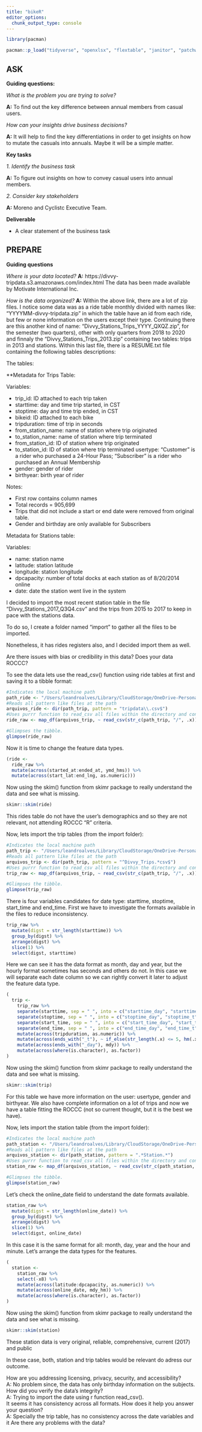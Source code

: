 ```yaml
---
title: "bikeR"
editor_options: 
  chunk_output_type: console
---
```


```r
library(pacman)

pacman::p_load("tidyverse", "openxlsx", "flextable", "janitor", "patchwork", "readxl", "infer", "camcorder")


```

## ASK

**Guiding questions:**

*What is the problem you are trying to solve?*

**A:** To find out the key difference between annual members from casual users.

*How can your insights drive business decisions?*

**A:** It will help to find the key differentiations in order to get insights on how to mutate the casuals into annuals. Maybe it will be a simple matter. 

**Key tasks**

*1. Identify the business task*

**A:** To figure out insights on how to convey casual users into annual members.

*2. Consider key stakeholders*

**A:** Moreno and Cyclistc Executive Team.

**Deliverable**

-   A clear statement of the business task

## PREPARE

**Guiding questions**

*Where is your data located?* **A:** https://divvy-tripdata.s3.amazonaws.com/index.html The data has been made available by Motivate International Inc.

*How is the data organized?* **A:** Within the above link, there are a lot of zip files. I notice some data was as a ride table monthly divided with names like: "YYYYMM-divvy-tripdata.zip" in which the table have an id from each ride, but few or none information on the users except their type. Continuing there are this another kind of name: "Divvy_Stations_Trips_YYYY_QXQZ.zip", for the semester (two quarters), other with only quarters from 2018 to 2020 and finnaly the "Divvy_Stations_Trips_2013.zip" containing two tables: trips in 2013 and stations. Within this last file, there is a RESUME.txt file containing the following tables descriptions:

The tables:

\*\*Metadata for Trips Table:

Variables:

-   trip_id: ID attached to each trip taken
-   starttime: day and time trip started, in CST
-   stoptime: day and time trip ended, in CST
-   bikeid: ID attached to each bike
-   tripduration: time of trip in seconds
-   from_station_name: name of station where trip originated
-   to_station_name: name of station where trip terminated
-   from_station_id: ID of station where trip originated
-   to_station_id: ID of station where trip terminated usertype: "Customer" is a rider who purchased a 24-Hour Pass; "Subscriber" is a rider who purchased an Annual Membership
-   gender: gender of rider
-   birthyear: birth year of rider

Notes:

-   First row contains column names
-   Total records = 905,699
-   Trips that did not include a start or end date were removed from original table.
-   Gender and birthday are only available for Subscribers

Metadata for Stations table:

Variables:

-   name: station name\
-   latitude: station latitude
-   longitude: station longitude
-   dpcapacity: number of total docks at each station as of 8/20/2014 online
-   date: date the station went live in the system

I decided to import the most recent station table in the file "Divvy_Stations_2017_Q3Q4.csv" and the trips from 2015 to 2017 to keep in pace with the stations data.

To do so, I create a folder named "import" to gather all the files to be imported.

Nonetheless, it has rides registers also, and I decided import them as well.

Are there issues with bias or credibility in this data? Does your data ROCCC?

To see the data lets use the read_csv() function using ride tables at first and saving it to a tibble format:

```r
#Indicates the local machine path
path_ride <- "/Users/leandroalves/Library/CloudStorage/OneDrive-Personal/Documents/BINARIO/Pessoal/Leandro/1. stuff/Google Analytics/Course 08 - Capstone/bike"
#Reads all pattern like files at the path
arquivos_ride <- dir(path_trip, pattern = "tripdata\\.csv$") 
#Uses purrr function to read_csv all files within the directory and convert it to tibble
ride_raw <- map_df(arquivos_trip, ~ read_csv(str_c(path_trip, "/", .x)) %>% mutate_all(as.character) %>% clean_names) %>% as_tibble()

#Glimpses the tibble.
glimpse(ride_raw)
```

Now it is time to change the feature data types.

```r
(ride <- 
  ride_raw %>% 
  mutate(across(started_at:ended_at, ymd_hms)) %>% 
  mutate(across(start_lat:end_lng, as.numeric)))
```

Now using the skim() function from skimr package to really understand the data and see what is missing.

```r
skimr::skim(ride)
```

This rides table do not have the user's demographics and so they are not relevant, not attending ROCCC "R" criteria.

Now, lets import the trip tables (from the import folder):

```r
#Indicates the local machine path
path_trip <- "/Users/leandroalves/Library/CloudStorage/OneDrive-Personal/Documents/BINARIO/Pessoal/Leandro/1. stuff/Google Analytics/Course 08 - Capstone/bike/import"
#Reads all pattern like files at the path
arquivos_trip <- dir(path_trip, pattern = "^Divvy_Trips.*csv$") 
#Uses purrr function to read_csv all files within the directory and convert it to tibble
trip_raw <- map_df(arquivos_trip, ~ read_csv(str_c(path_trip, "/", .x)) %>% mutate_all(as.character) %>% clean_names) %>% as_tibble()

#Glimpses the tibble.
glimpse(trip_raw)
```

There is four variables candidates for date type: starttime, stoptime, start_time and end_time. First we have to investigate the formats available in the files to reduce inconsistency.

```r
trip_raw %>% 
  mutate(digst = str_length(starttime)) %>% 
  group_by(digst) %>% 
  arrange(digst) %>% 
  slice(1) %>% 
  select(digst, starttime)
```

Here we can see it has the data format as month, day and year, but the hourly format sometimes has seconds and others do not. In this case we will separate each date column so we can rightly convert it later to adjust the feature data type.

```r
(
  trip <- 
    trip_raw %>% 
    separate(starttime, sep = " ", into = c("starttime_day", "starttime_t")) %>% 
    separate(stoptime, sep = " ", into = c("stoptime_day", "stoptime_t")) %>% 
    separate(start_time, sep = " ", into = c("start_time_day", "start_time_t")) %>% 
    separate(end_time, sep = " ", into = c("end_time_day", "end_time_t")) %>% 
    mutate(across(tripduration, as.numeric)) %>% 
    mutate(across(ends_with("_t"), ~ if_else(str_length(.x) <= 5, hm(.x), hms(.x)))) %>% 
    mutate(across(ends_with("_day"), mdy)) %>% 
    mutate(across(where(is.character), as.factor))
)
```

Now using the skim() function from skimr package to really understand the data and see what is missing.

```r
skimr::skim(trip)
```

For this table we have more information on the user: usertype, gender and birthyear. We also have complete information on a lot of trips and now we have a table fitting the ROCCC (not so current thought, but it is the best we have). 

Now, lets import the station table (from the import folder):

```r
#Indicates the local machine path
path_station <- "/Users/leandroalves/Library/CloudStorage/OneDrive-Personal/Documents/BINARIO/Pessoal/Leandro/1. stuff/Google Analytics/Course 08 - Capstone/bike/import"
#Reads all pattern like files at the path
arquivos_station <- dir(path_station, pattern = ".*Station.*") 
#Uses purrr function to read_csv all files within the directory and convert it to tibble
station_raw <- map_df(arquivos_station, ~ read_csv(str_c(path_station, "/", .x)) %>% mutate_all(as.character) %>% clean_names) %>% as_tibble()

#Glimpses the tibble.
glimpse(station_raw)
```

Let's check the online_date field to understand the date formats available.

```r
station_raw %>% 
  mutate(digst = str_length(online_date)) %>% 
  group_by(digst) %>% 
  arrange(digst) %>% 
  slice(1) %>% 
  select(digst, online_date)
```

In this case it is the same format for all: month, day, year and the hour and minute.
Let's arrange the data types for the features.

```r
(
  station <- 
    station_raw %>% 
    select(-x8) %>% 
    mutate(across(latitude:dpcapacity, as.numeric)) %>% 
    mutate(across(online_date, mdy_hm)) %>% 
    mutate(across(where(is.character), as.factor)) 
)
```

Now using the skim() function from skimr package to really understand the data and see what is missing.

```r
skimr::skim(station)
```

These station data is very original, reliable, comprehensive, current (2017) and public 

In these case, both, station and trip tables would be relevant do adress our outcome.

How are you addressing licensing, privacy, security, and accessibility?  
A: No problem since, the data has only birthday information on the subjects.  
How did you verify the data's integrity?  
A: Trying to import the date using r function read_csv().  
It seems it has consistency across all formats. 
How does it help you answer your question?  
A: Specially the trip table, has no consistency across the date variables and it 
Are there any problems with the data?
